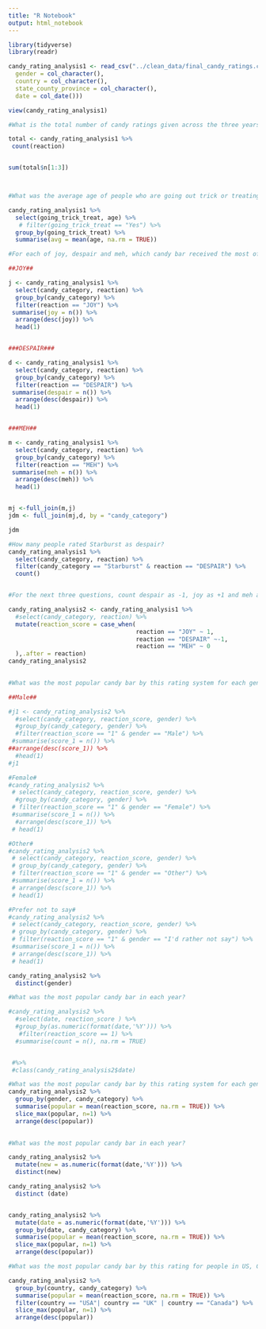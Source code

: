 ```yaml
---
title: "R Notebook"
output: html_notebook
---
```


```r
library(tidyverse)
library(readr)
```


```r
candy_rating_analysis1 <- read_csv("../clean_data/final_candy_ratings.csv", col_types = cols(`Internal ID` = col_integer(),
  gender = col_character(),
  country = col_character(),
  state_county_province = col_character(),
  date = col_date()))

```


```r


view(candy_rating_analysis1)
```

```r
#What is the total number of candy ratings given across the three years. (number of candy ratings, not number of raters. Don’t count missing values)

total <- candy_rating_analysis1 %>% 
 count(reaction) 


sum(total$n[1:3])




```

```r
#What was the average age of people who are going out trick or treating and the average age of people not going trick or treating?

candy_rating_analysis1 %>% 
  select(going_trick_treat, age) %>% 
   # filter(going_trick_treat == "Yes") %>% 
  group_by(going_trick_treat) %>% 
  summarise(avg = mean(age, na.rm = TRUE))


```
```r
#For each of joy, despair and meh, which candy bar received the most of these ratings?

##JOY##

j <- candy_rating_analysis1 %>% 
  select(candy_category, reaction) %>% 
  group_by(candy_category) %>% 
  filter(reaction == "JOY") %>% 
 summarise(joy = n()) %>% 
  arrange(desc(joy)) %>% 
  head(1)


###DESPAIR###

d <- candy_rating_analysis1 %>% 
  select(candy_category, reaction) %>% 
  group_by(candy_category) %>% 
  filter(reaction == "DESPAIR") %>% 
 summarise(despair = n()) %>% 
  arrange(desc(despair)) %>% 
  head(1)


###MEH##

m <- candy_rating_analysis1 %>% 
  select(candy_category, reaction) %>% 
  group_by(candy_category) %>% 
  filter(reaction == "MEH") %>% 
 summarise(meh = n()) %>% 
  arrange(desc(meh)) %>% 
  head(1)


mj <-full_join(m,j)
jdm <- full_join(mj,d, by = "candy_category")

jdm
```


```r
#How many people rated Starburst as despair?
candy_rating_analysis1 %>% 
  select(candy_category, reaction) %>% 
  filter(candy_category == "Starburst" & reaction == "DESPAIR") %>% 
  count()



```

```r
#For the next three questions, count despair as -1, joy as +1 and meh as 0.

candy_rating_analysis2 <- candy_rating_analysis1 %>%
  #select(candy_category, reaction) %>% 
  mutate(reaction_score = case_when(
                                    reaction == "JOY" ~ 1,
                                    reaction == "DESPAIR" ~-1,
                                    reaction == "MEH" ~ 0
  ),.after = reaction)
candy_rating_analysis2
  
```

```r
#What was the most popular candy bar by this rating system for each gender in the dataset?

##Male##

#j1 <- candy_rating_analysis2 %>% 
  #select(candy_category, reaction_score, gender) %>% 
  #group_by(candy_category, gender) %>% 
  #filter(reaction_score == "1" & gender == "Male") %>% 
 #summarise(score_1 = n()) %>% 
##arrange(desc(score_1)) %>% 
  #head(1)
#j1

#Female#
#candy_rating_analysis2 %>% 
 # select(candy_category, reaction_score, gender) %>% 
  #group_by(candy_category, gender) %>% 
 # filter(reaction_score == "1" & gender == "Female") %>% 
 #summarise(score_1 = n()) %>% 
  #arrange(desc(score_1)) %>% 
 # head(1)

#Other#
#candy_rating_analysis2 %>% 
 # select(candy_category, reaction_score, gender) %>% 
 # group_by(candy_category, gender) %>% 
 # filter(reaction_score == "1" & gender == "Other") %>% 
 #summarise(score_1 = n()) %>% 
 # arrange(desc(score_1)) %>% 
 # head(1)

#Prefer not to say#
#candy_rating_analysis2 %>% 
 # select(candy_category, reaction_score, gender) %>% 
 # group_by(candy_category, gender) %>% 
 # filter(reaction_score == "1" & gender == "I'd rather not say") %>% 
 #summarise(score_1 = n()) %>% 
 # arrange(desc(score_1)) %>% 
 # head(1)

```

```r

candy_rating_analysis2 %>% 
  distinct(gender)
```


```r
#What was the most popular candy bar in each year?

#candy_rating_analysis2 %>% 
  #select(date, reaction_score ) %>% 
  #group_by(as.numeric(format(date,'%Y'))) %>% 
   #filter(reaction_score == 1) %>% 
  #summarise(count = n(), na.rm = TRUE)


 #%>% 
 #class(candy_rating_analysis2$date)
```


```r
#What was the most popular candy bar by this rating system for each gender in the dataset?
candy_rating_analysis2 %>% 
  group_by(gender, candy_category) %>% 
  summarise(popular = mean(reaction_score, na.rm = TRUE)) %>% 
  slice_max(popular, n=1) %>% 
  arrange(desc(popular))
 


```
```r
#What was the most popular candy bar in each year?

candy_rating_analysis2 %>% 
  mutate(new = as.numeric(format(date,'%Y'))) %>% 
  distinct(new)

candy_rating_analysis2 %>% 
  distinct (date)


candy_rating_analysis2 %>% 
  mutate(date = as.numeric(format(date,'%Y'))) %>% 
  group_by(date, candy_category) %>% 
  summarise(popular = mean(reaction_score, na.rm = TRUE)) %>% 
  slice_max(popular, n=1) %>% 
  arrange(desc(popular))
```

```r

#What was the most popular candy bar by this rating for people in US, Canada, UK and all other countries?

candy_rating_analysis2 %>% 
  group_by(country, candy_category) %>% 
  summarise(popular = mean(reaction_score, na.rm = TRUE)) %>% 
  filter(country == "USA"| country == "UK" | country == "Canada") %>% 
  slice_max(popular, n=1) %>% 
  arrange(desc(popular))


```

